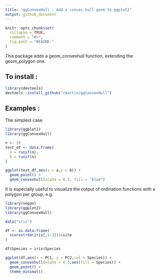 ```yaml
---
title: "ggConvexHull : Add a convex hull geom to ggplot2"
output: github_document
---
```


<!-- README.md is generated from README.Rmd. Please edit that file -->

```r
knitr::opts_chunk$set(
  collapse = TRUE,
  comment = "#>",
  fig.path = "README-"
)
```

This package adds a geom_convexhull function, extending the geom_polygon one.

## To install : 
```r
library(devtools)
devtools::install_github("cmartin/ggConvexHull")
```

## Examples : 

The simplest case
```r
library(ggplot2)
library(ggConvexHull)

n <- 10
test_df <- data.frame(
  a = runif(n),
  b = runif(n)
)

ggplot(test_df,aes(x = a,y = b)) +
  geom_point() +
  geom_convexhull(alpha = 0.3, fill = "blue")

```

It is especially useful to visualize the output of ordination functions with 
a polygon per group, e.g. 
```r
library(vegan)
library(ggplot2)
library(ggConvexHull)

data("iris")

df <- as.data.frame(
  scores(rda(iris[,1:3]))$site
)

df$Species = iris$Species

ggplot(df,aes(x = PC1, y = PC2,col = Species)) +
  geom_convexhull(alpha = 0.3,aes(fill = Species)) + 
  geom_point() +
  theme_minimal()
```